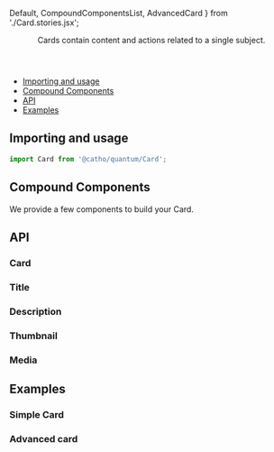  Default,
  CompoundComponentsList,
  AdvancedCard
} from './Card.stories.jsx';


<Meta title="Card" component={Card}  />

<Header title="Card">
    Cards contain content and actions related to a single subject.
</Header>

- [Importing and usage](#importing)
- [Compound Components](#compoundComponent)
- [API](#api)
- [Examples](#examples)

## <a id="importing"></a>Importing and usage

```js
import Card from '@catho/quantum/Card';
```


## <a id="compoundComponent"></a> Compound Components

We provide a few components to build your Card.

<CompoundComponentsList />

## <a id="api"></a>API

### Card

<ArgsTable of={Card} />

### Title

<ArgsTable of={Card.Title} />

### Description

<ArgsTable of={Card.Description} />

### Thumbnail

<ArgsTable of={Card.Thumbnail} />

### Media

<ArgsTable of={Card.Media} />

## <a id="examples"></a>Examples

### Simple Card

<Canvas>
  <Story of={Default}/>
</Canvas>

### Advanced card

<Canvas>
  <Story of={AdvancedCard}/>
</Canvas>

<EvaluationForm componentName="Card" />
